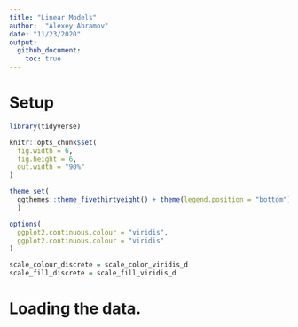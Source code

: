 ```yaml
---
title: "Linear Models"
author:  "Alexey Abramov"
date: "11/23/2020"
output: 
  github_document:
    toc: true
---
```


# Setup

```r
library(tidyverse)

knitr::opts_chunk$set(
  fig.width = 6,
  fig.height = 6,
  out.width = "90%"
)

theme_set(
  ggthemes::theme_fivethirtyeight() + theme(legend.position = "bottom")
  )

options(
  ggplot2.continuous.colour = "viridis",
  ggplot2.continuous.colour = "viridis"
)

scale_colour_discrete = scale_color_viridis_d
scale_fill_discrete = scale_fill_viridis_d
```

# Loading the data.
